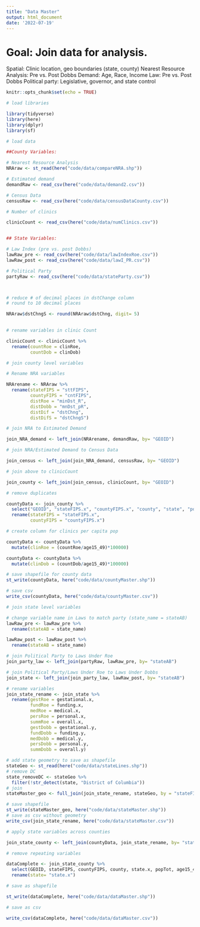 ```yaml
---
title: "Data Master"
output: html_document
date: '2022-07-19'
---
```

# Goal: Join data for analysis.

Spatial: Clinic location, geo boundaries (state, county)
Nearest Resource Analysis: Pre vs. Post Dobbs 
Demand: Age, Race, Income
Law: Pre vs. Post Dobbs
Political party: Legislative, governor, and state control 


```r
knitr::opts_chunk$set(echo = TRUE)
```

```r
# load libraries

library(tidyverse)
library(here)
library(dplyr)
library(sf)

```

```r
# load data

##County Variables: 

# Nearest Resource Analysis
NRAraw <- st_read(here("code/data/compareNRA.shp")) 

# Estimated demand
demandRaw <- read_csv(here("code/data/demand2.csv"))

# Census Data
censusRaw <- read_csv(here("code/data/censusDataCounty.csv"))

# Number of clinics

clinicCount <- read_csv(here("code/data/numClinics.csv"))


## State Variables: 

# Law Index (pre vs. post Dobbs)
lawRaw_pre <- read_csv(here("code/data/lawIndexRoe.csv"))
lawRaw_post <- read_csv(here("code/data/lawI_PR.csv"))

# Political Party
partyRaw <- read_csv(here("code/data/stateParty.csv"))




```

```r
# reduce # of decimal places in dstChange column
# round to 10 decimal places 

NRAraw$dstChngS <- round(NRAraw$dstChng, digit= 5)
  
```

```r
# rename variables in clinic Count

clinicCount <- clinicCount %>%
  rename(countRoe = clinRoe,
         countDob = clinDob)

```


```r
# join county level variables 

# Rename NRA variables 

NRArename <- NRAraw %>%
  rename(stateFIPS = "sttFIPS",
         countyFIPS = "cntFIPS",
         distRoe = "minDst_R",
         distDobb = "mnDst_pR",
         distDif = "dstChng",
         distDifS = "dstChngS")

# join NRA to Estimated Demand

join_NRA_demand <- left_join(NRArename, demandRaw, by= "GEOID")

# join NRA/Estimated Demand to Census Data

join_census <- left_join(join_NRA_demand, censusRaw, by= "GEOID")

# join above to clinicCount

join_county <- left_join(join_census, clinicCount, by= "GEOID")

# remove duplicates

countyData <- join_county %>%
  select("GEOID", "stateFIPS.x", "countyFIPS.x", "county", "state", "popTot", "age15_49", "whiteP", "blackP", "amIndP", "asianP", "pacIsP", "hispP", "otherP", "povPerc", "pciE", "distRoe", "distDobb", "distDif", "distDifS", "ageD", "whiteD", "blackD", "asianD", "hispD", "raceD", "p100D", "p100_199D", "p200D", "incomeD", "totalD", "countRoe", "countDob", "geometry") %>%
  rename(stateFIPS = "stateFIPS.x",
         countyFIPS = "countyFIPS.x")

# create column for clinics per capita pop 

countyData <- countyData %>%
  mutate(clinRoe = (countRoe/age15_49)*100000)

countyData <- countyData %>%
  mutate(clinDob = (countDob/age15_49)*100000)


```

```r
# save shapefile for county data
st_write(countyData, here("code/data/countyMaster.shp"))

# save csv
write_csv(countyData, here("code/data/countyMaster.csv"))
```

```r
# join state level variables

# change variable name in Laws to match party (state_name = stateAB)
lawRaw_pre <- lawRaw_pre %>%
  rename(stateAB = state_name)

lawRaw_post <- lawRaw_post %>%
  rename(stateAB = state_name)

# join Political Party to Laws Under Roe
join_party_law <- left_join(partyRaw, lawRaw_pre, by= "stateAB")

# join Political Party/Laws Under Roe to Laws Under Dobbs
join_state <- left_join(join_party_law, lawRaw_post, by= "stateAB")

# rename variables
join_state_rename <- join_state %>%
  rename(gestRoe = gestational.x,
         fundRoe = funding.x,
         medRoe = medical.x,
         persRoe = personal.x,
         summRoe = overall.x,
         gestDobb = gestational.y,
         fundDobb = funding.y,
         medDobb = medical.y,
         persDobb = personal.y,
         summDobb = overall.y)

# add state geometry to save as shapefile
stateGeo <- st_read(here("code/data/stateLines.shp"))
# remove DC
state_removeDC <- stateGeo %>%
  filter(!str_detect(state, "District of Columbia"))
# join
stateMaster_geo <- full_join(join_state_rename, stateGeo, by = "stateFIPS")

```

```r
# save shapefile
st_write(stateMaster_geo, here("code/data/stateMaster.shp"))
# save as csv without geometry
write_csv(join_state_rename, here("code/data/stateMaster.csv"))
```

```r
# apply state variables across counties

join_state_county <- left_join(countyData, join_state_rename, by= "stateFIPS", keep= FALSE)

# remove repeating variables

dataComplete <- join_state_county %>%
  select(GEOID, stateFIPS, countyFIPS, county, state.x, popTot, age15_49, whiteP, blackP, amIndP, asianP, pacIsP, hispP, otherP, povPerc, pciE, countRoe, clinRoe, countDob, clinDob, distRoe, distDobb, distDif, distDifS, ageD, whiteD, blackD, asianD, hispD, raceD, p100D, p100_199D, p200D, incomeD, totalD, legCon, govCon, stateCon, gestRoe, fundRoe, medRoe, persRoe, summRoe, gestDobb, fundDobb, medDobb, persDobb, summDobb, geometry) %>%
  rename(state= "state.x")

```

```r
# save as shapefile

st_write(dataComplete, here("code/data/dataMaster.shp"))

# save as csv

write_csv(dataComplete, here("code/data/dataMaster.csv"))
```

